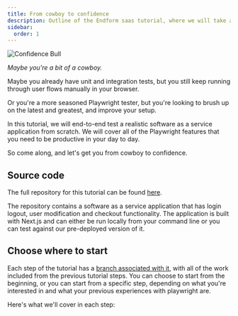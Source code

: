 ```yaml
---
title: From cowboy to confidence
description: Outline of the Endform saas tutorial, where we will take an untested saas application and build a Playwright test suite for it.
sidebar:
  order: 1
---
```



<Image src={ConfidenceBull} alt="Confidence Bull" width={600} />

_Maybe you're a bit of a cowboy._

Maybe you already have unit and integration tests, but you still keep running through user flows manually in your browser.

Or you're a more seasoned Playwright tester, but you're looking to brush up on the latest and greatest, and improve your setup. 

In this tutorial, we will end-to-end test a realistic software as a service application from scratch.
We will cover all of the Playwright features that you need to be productive in your day to day. 

So come along, and let's get you from cowboy to confidence.

## Source code

The full repository for this tutorial can be found [here](https://github.com/endformdev/saas-starter-playwright). 

The repository contains a software as a service application that has login logout, user modification and checkout functionality. 
The application is built with Next.js and can either be run locally from your command line or you can test against our pre-deployed version of it. 

## Choose where to start

Each step of the tutorial has a [branch associated with it](https://github.com/endformdev/saas-starter-playwright/branches), with all of the work included from the previous tutorial steps. 
You can choose to start from the beginning, or you can start from a specific step, depending on what you're interested in and what your previous experiences with playwright are. 

Here's what we'll cover in each step:

<LinkCard
  title="Practical playwright setup"
  description="Setting up a Playwright project to make your future testing life easier."
  href="/docs/guides/practical-playwright-setup"
/>

<LinkCard
  title="Generate tests with Playwright MCP"
  description="Use the Playwright MCP with your AI to generate tests for your application."
  href="/docs/guides/generate-tests-playwright-mcp"
/>

<LinkCard
  title="Speeding up with endform"
  description="Use endform to speed up your test suite."
  href="/docs/guides/speeding-up-with-endform"
/>

<LinkCard
  title="Understanding test results"
  description="Understand test results using Playwright traces and the Endform dashboard."
  href="/docs/guides/understanding-test-results"
/>




